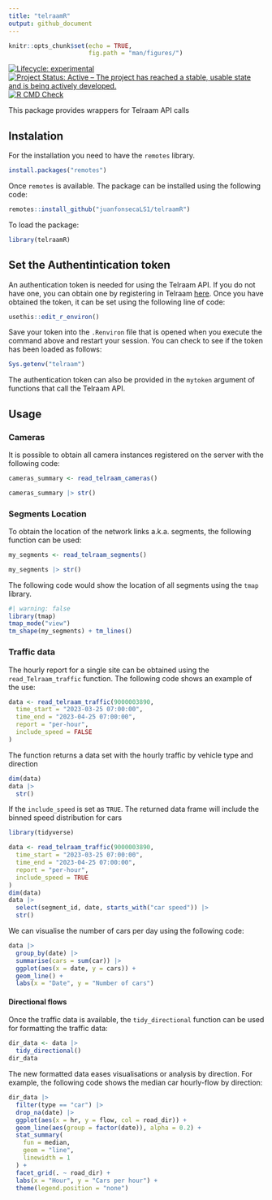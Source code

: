 ```yaml
---
title: "telraamR"
output: github_document
---
```


```r
knitr::opts_chunk$set(echo = TRUE,
                      fig.path = "man/figures/")
```

<!-- badges: start -->
[![Lifecycle: experimental](https://img.shields.io/badge/lifecycle-experimental-orange.svg)](https://lifecycle.r-lib.org/articles/stages.html#experimental) [![Project Status: Active -- The project has reached a stable, usable state and is being actively developed.](https://www.repostatus.org/badges/latest/active.svg)](https://www.repostatus.org/#active)
[![R CMD Check](https://github.com/juanfonsecaLS1/telraamR/actions/workflows/R-CMD-check.yaml/badge.svg)](https://github.com/juanfonsecaLS1/telraamR/actions/workflows/R-CMD-check.yaml)
<!-- badges: end -->

This package provides wrappers for Telraam API calls

## Instalation

For the installation you need to have the `remotes` library.

```r
install.packages("remotes")
```

Once `remotes` is available. The package can be installed using the following code:

```r
remotes::install_github("juanfonsecaLS1/telraamR")
```

To load the package:

```r
library(telraamR)
```

## Set the Authentintication token

An authentication token is needed for using the Telraam API. If you do not have one, you can obtain one by registering in Telraam [here](https://www.telraam.net/en/register). Once you have obtained the token, it can be set using the following line of code:

```r
usethis::edit_r_environ()
```

Save your token into the `.Renviron` file that is opened when you execute the command above and restart your session. You can check to see if the token has been loaded as follows:

```r
Sys.getenv("telraam")
```

The authentication token can also be provided in the `mytoken` argument of functions that call the Telraam API.

## Usage

### Cameras

It is possible to obtain all camera instances registered on the server with the following code:

```r
cameras_summary <- read_telraam_cameras()

cameras_summary |> str()
```

### Segments Location

To obtain the location of the network links a.k.a. segments, the following function can be used:

```r
my_segments <- read_telraam_segments()

my_segments |> str()
```

The following code would show the location of all segments using the `tmap` library.

```r
#| warning: false
library(tmap)
tmap_mode("view")
tm_shape(my_segments) + tm_lines()
```



### Traffic data

The hourly report for a single site can be obtained using the `read_Telraam_traffic` function. The following code shows an example of the use:

```r
data <- read_telraam_traffic(9000003890,
  time_start = "2023-03-25 07:00:00",
  time_end = "2023-04-25 07:00:00",
  report = "per-hour",
  include_speed = FALSE
)
```

The function returns a data set with the hourly traffic by vehicle type and direction

```r
dim(data)
data |>
  str()
```

If the `include_speed` is set as `TRUE`. The returned data frame will include the binned speed distribution for cars

```r
library(tidyverse)
```

```r
data <- read_telraam_traffic(9000003890,
  time_start = "2023-03-25 07:00:00",
  time_end = "2023-04-25 07:00:00",
  report = "per-hour",
  include_speed = TRUE
)
dim(data)
data |>
  select(segment_id, date, starts_with("car speed")) |>
  str()
```

We can visualise the number of cars per day using the following code:

```r
data |>
  group_by(date) |>
  summarise(cars = sum(car)) |>
  ggplot(aes(x = date, y = cars)) +
  geom_line() +
  labs(x = "Date", y = "Number of cars")
```

#### Directional flows

Once the traffic data is available, the `tidy_directional` function can be used for formatting the traffic data:

```r
dir_data <- data |>
  tidy_directional()
dir_data
```

The new formatted data eases visualisations or analysis by direction. For example, the following code shows the median car hourly-flow by direction:

```r
dir_data |>
  filter(type == "car") |>
  drop_na(date) |>
  ggplot(aes(x = hr, y = flow, col = road_dir)) +
  geom_line(aes(group = factor(date)), alpha = 0.2) +
  stat_summary(
    fun = median,
    geom = "line",
    linewidth = 1
  ) +
  facet_grid(. ~ road_dir) +
  labs(x = "Hour", y = "Cars per hour") +
  theme(legend.position = "none")
```
